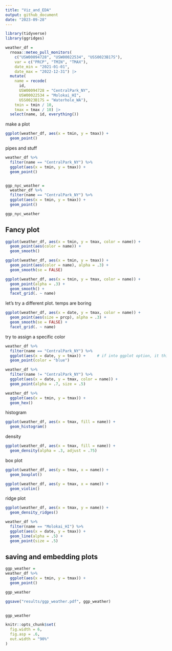 ```yaml
---
title: "Viz_and_EDA"
output: github_document
date: "2023-09-28"
---
```


```r
library(tidyverse)
library(ggridges)
```


```r
weather_df = 
  rnoaa::meteo_pull_monitors(
    c("USW00094728", "USW00022534", "USS0023B17S"),
    var = c("PRCP", "TMIN", "TMAX"), 
    date_min = "2021-01-01",
    date_max = "2022-12-31") |>
  mutate(
    name = recode(
      id, 
      USW00094728 = "CentralPark_NY", 
      USW00022534 = "Molokai_HI",
      USS0023B17S = "Waterhole_WA"),
    tmin = tmin / 10,
    tmax = tmax / 10) |>
  select(name, id, everything())
```

make a plot

```r
ggplot(weather_df, aes(x = tmin, y = tmax)) +
  geom_point()
```

pipes and stuff
```r
weather_df %>% 
  filter(name == "CentralPark_NY") %>% 
  ggplot(aes(x = tmin, y = tmax)) +
  geom_point()


ggp_nyc_weather = 
  weather_df %>% 
  filter(name == "CentralPark_NY") %>% 
  ggplot(aes(x = tmin, y = tmax)) +
  geom_point()

ggp_nyc_weather
```


## Fancy plot
```r
ggplot(weather_df, aes(x = tmin, y = tmax, color = name)) +
  geom_point(aes(color = name)) +
  geom_smooth()
```

```r
ggplot(weather_df, aes(x = tmin, y = tmax)) +
  geom_point(aes(color = name), alpha = .3) +
  geom_smooth(se = FALSE)
```

```r
ggplot(weather_df, aes(x = tmin, y = tmax, color = name)) +
  geom_point(alpha = .3) +
  geom_smooth() +
  facet_grid(. ~ name)
```



let's try a different plot. temps are boring

```r
ggplot(weather_df, aes(x = date, y = tmax, color = name)) +
  geom_point(aes(size = prcp), alpha = .3) +
  geom_smooth(se = FALSE) +
  facet_grid(. ~ name)
```


try to assign a specific color
```r
weather_df %>% 
  filter(name == "CentralPark_NY") %>% 
  ggplot(aes(x = date, y = tmax)) +     # if into ggplot option, it thinks there's some variable called blue
  geom_point(color = "blue")
```



```r
weather_df %>% 
  filter(name != "CentralPark_NY") %>% 
  ggplot(aes(x = date, y = tmax, color = name)) +   
  geom_point(alpha = .7, size = .5)
```

```r
weather_df %>% 
  ggplot(aes(x = tmin, y = tmax)) +   
  geom_hex()
```

histogram
```r
ggplot(weather_df, aes(x = tmax, fill = name)) +
  geom_histogram()
```

density
```r
ggplot(weather_df, aes(x = tmax, fill = name)) +
  geom_density(alpha = .3, adjust = .75)
```


box plot
```r
ggplot(weather_df, aes(y = tmax, x = name)) +
  geom_boxplot()

ggplot(weather_df, aes(y = tmax, x = name)) +
  geom_violin()
```

ridge plot 
```r
ggplot(weather_df, aes(x = tmax, y = name)) +
  geom_density_ridges()


```

```r
weather_df %>% 
  filter(name == "Molokai_HI") %>% 
  ggplot(aes(x = date, y = tmax)) +
  geom_line(alpha = .5) +
  geom_point(size = .5)
```




## saving and embedding plots
```r
ggp_weather = 
weather_df %>% 
  ggplot(aes(x = tmin, y = tmax)) +
  geom_point()

ggp_weather

ggsave("results/ggp_weather.pdf", ggp_weather)
  
```

```r
ggp_weather

```

```r
knitr::opts_chunk$set(
  fig.width = 6,
  fig.asp = .6,
  out.width = "90%"
)
```





